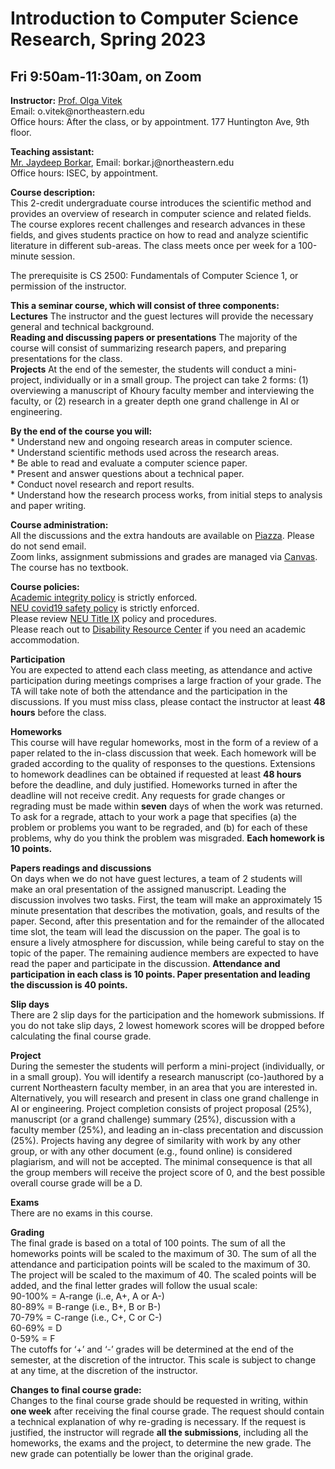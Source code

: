 <h1>Introduction to Computer Science Research, Spring 2023 </h1>
<h2>Fri 9:50am-11:30am, on Zoom</h2>

<p><strong>Instructor:</strong> [Prof. Olga Vitek](http://olga-vitek-lab.ccis.northeastern.edu/)</br>
Email: o.vitek@northeastern.edu</br>
Office hours: After the class, or by appointment. 177 Huntington Ave, 9th floor.</p>

<p><strong>Teaching assistant:</strong></br>
[Mr. Jaydeep Borkar](https://www.khoury.northeastern.edu/people/jaydeep-borkar/), 
Email: borkar.j@northeastern.edu</br>
Office hours: ISEC, by appointment.

<p><strong>Course description:</strong></br>
This 2-credit undergraduate course introduces the scientific method and provides an overview of research in computer science and related fields. The course explores recent challenges and research advances in these fields, and gives students practice on how to read and analyze scientific literature in different sub-areas. The class meets once per week for a 100-minute session. 

The prerequisite is CS 2500: Fundamentals of Computer Science 1, or permission of the instructor.

<p><strong>This a seminar course, which will consist of three components:</strong></br>
**Lectures** The instructor and the guest lectures will provide the necessary general and technical background.</br>
**Reading and discussing papers or presentations** The majority of the course will consist of summarizing research papers, and preparing presentations for the class.</br> 
**Projects** At the end of the semester, the students will conduct a mini-project, individually or in a small group. The project can take 2 forms: (1) overviewing a manuscript of  Khoury faculty member and interviewing the faculty, or (2) research in a greater depth one grand challenge in AI or engineering.</br>

<p><strong>By the end of the course you will:</strong></br>
* Understand new and ongoing research areas in computer science.</br>
* Understand scientific methods used across the research areas.</br>
* Be able to read and evaluate a computer science paper.</br>
* Present and answer questions about a technical paper.</br>
* Conduct novel research and report results.</br>
* Understand how the research process works, from initial steps to analysis and paper writing.</br>

<p><strong>Course administration:</strong></br> All the discussions and the extra handouts are available on [Piazza](piazza.com/northeastern/spring2022/cs3950/home). Please do not send email.</br> 
Zoom links, assignment submissions and grades are managed via [Canvas](https://canvas.northeastern.edu/).</br> 
The course has no textbook.</br>

<p><strong>Course policies:</strong></br> 
[Academic integrity policy](http://www.northeastern.edu/osccr/academic-integrity-policy/) is strictly enforced.</br> 
[NEU covid19 safety policy](https://news.northeastern.edu/coronavirus/) is strictly enforced.</br>
Please review [NEU Title IX](https://www.northeastern.edu/ouec/title-ix-policy-2/) policy and procedures.</br>
Please reach out to [Disability Resource Center](https://drc.sites.northeastern.edu/) if you need an academic accommodation.

<p><strong>Participation</strong></br>
You are expected to attend each class meeting, as attendance and active participation during meetings comprises a large fraction of your grade.  The TA will take note of both the attendance and the participation in the discussions. If you must miss class, please contact the instructor  at least **48 hours** before the class.

<p><strong>Homeworks</strong></br>
This course will have regular homeworks, most in the form of a review of a paper related to the in-class discussion that week.
Each homework will be graded according to the quality of responses to the questions.
Extensions to homework deadlines can be obtained if requested at least **48 hours** before the deadline, and duly justified. Homeworks turned in after the deadline will not receive credit.
Any requests for grade changes or regrading must be made within **seven** days of when the work was returned. To ask for a regrade, attach to your work a page that specifies (a) the problem or problems you want to be regraded, and (b) for each of these problems, why do you think the problem was misgraded. **Each homework is 10 points.**

<p><strong>Papers readings and discussions</strong></br>
On days when we do not have guest lectures, a team of 2 students will make an oral presentation of the assigned manuscript. Leading the discussion involves two tasks. First, the team will make an approximately 15 minute presentation that describes the motivation, goals, and results of the paper. Second, after this presentation and for the remainder of the allocated time slot, the team will lead the discussion on the paper. The goal is to ensure a lively atmosphere for discussion, while being careful to stay on the topic of the paper. The remaining audience members are expected to have read the paper and participate in the discussion. **Attendance and participation in each class is 10 points. Paper presentation and leading the discussion is 40 points.**

<p><strong>Slip days</strong></br>
There are 2 slip days for the participation and the homework submissions. If you do not take slip days, 2 lowest homework scores will be dropped before calculating the final course grade.

<p><strong>Project</strong></br>
During the semester the students will perform a mini-project (individually, or in a small group).
You will identify a research manuscript (co-)authored by a current Northeastern faculty member, in an area that you are interested in.
Alternatively, you will research and present in class one grand challenge in AI or engineering. 
Project completion consists of project proposal (25%), manuscript (or a grand challenge) summary (25%), discussion with a faculty member (25%), and leading an in-class precentation and discussion (25%).
Projects having any degree of similarity with work by any other group, or with any other document (e.g., found online) is considered plagiarism, and will not be accepted. The minimal consequence is that all the group members will receive the project score of 0, and the best possible overall course grade will be a D.

<p><strong>Exams</strong></br>
There are no exams in this course.

<p><strong>Grading</strong></br>
The final grade is based on a total of 100 points. The sum of all the homeworks points will be scaled to the maximum of 30. The sum of all the attendance and participation points will be scaled to the maximum of 30. The project will be scaled to the maximum of 40. The scaled points will be added, and the final letter grades will follow the usual scale:</br>
90-100\% = A-range (i..e, A+, A or A-) </br>
80-89\% = B-range (i.e., B+, B or B-) </br>
70-79\% = C-range (i.e., C+, C or C-) </br>
60-69\% = D </br>
0-59\% = F </br>
The cutoffs for '+' and '-' grades will be determined at the end of the semester, at the discretion of the intructor. This scale is subject to change at any time, at the discretion of the instructor.

<p><strong>Changes to final course grade:</strong></br> 
Changes to the final course grade should be requested in writing, within **one week** after receiving the final course grade. The request should contain a technical explanation of why re-grading is necessary. If the request is justified, the instructor will regrade **all the submissions**, including all the homeworks, the exams and the project, to determine the new grade. The new grade can potentially be lower than the original grade.
